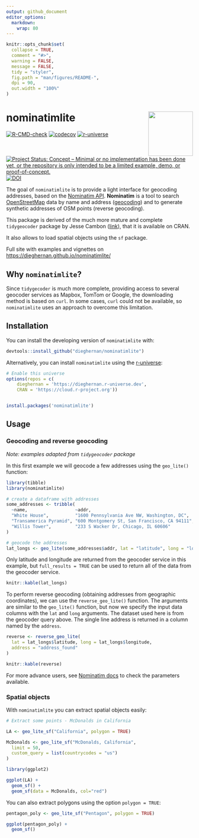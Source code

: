 ```yaml
---
output: github_document
editor_options: 
  markdown: 
    wrap: 80
---
```


<!-- README.md is generated from README.Rmd. Please edit that file -->

```r
knitr::opts_chunk$set(
  collapse = TRUE,
  comment = "#>",
  warning = FALSE,
  message = FALSE,
  tidy = "styler",
  fig.path = "man/figures/README-",
  dpi = 90,
  out.width = "100%"
)
```

# nominatimlite <img src="man/figures/logo.png" align="right" width="120"/>

<!-- badges: start -->

[![R-CMD-check](https://github.com/dieghernan/nominatimlite/actions/workflows/check-full.yaml/badge.svg)](https://github.com/dieghernan/nominatimlite/actions/workflows/check-full.yaml)
[![codecov](https://codecov.io/gh/dieghernan/nominatimlite/branch/main/graph/badge.svg?token=jSZ4RIsj91)](https://codecov.io/gh/dieghernan/nominatimlite)
[![r-universe](https://dieghernan.r-universe.dev/badges/nominatimlite)](https://dieghernan.r-universe.dev/)
[![Project Status: Concept – Minimal or no implementation has been done yet, or
the repository is only intended to be a limited example, demo, or
proof-of-concept.](https://www.repostatus.org/badges/latest/concept.svg)](https://www.repostatus.org/#concept)
[![DOI](https://img.shields.io/badge/DOI-10.5281/zenodo.5113195-blue)](https://doi.org/10.5281/zenodo.5113195)

<!-- badges: end -->

The goal of `nominatimlite` is to provide a light interface for geocoding
addresses, based on the [Nominatim
API](https://nominatim.org/release-docs/latest/). **Nominatim** is a tool to
search [OpenStreetMap](https://www.openstreetmap.org/) data by name and address
([geocoding](https://wiki.openstreetmap.org/wiki/Geocoding "Geocoding")) and to
generate synthetic addresses of OSM points (reverse geocoding).

This package is derived of the much more mature and complete `tidygeocoder`
package by Jesse Cambon ([link](https://jessecambon.github.io/tidygeocoder/)),
that it is available on CRAN.

It also allows to load spatial objects using the `sf` package.

Full site with examples and vignettes on
<https://dieghernan.github.io/nominatimlite/>


## Why `nominatimlite`?

Since `tidygecoder` is much more complete, providing access to several geocoder
services as Mapbox, TomTom or Google, the downloading method is based on `curl`.
In some cases, `curl` could not be available, so `nominatimlite` uses an
approach to overcome this limitation.


## Installation

You can install the developing version of `nominatimlite` with:

``` r
devtools::install_github("dieghernan/nominatimlite")
```

Alternatively, you can install `nominatimlite` using the
[r-universe](https://dieghernan.r-universe.dev/ui#builds):

``` r
# Enable this universe
options(repos = c(
    dieghernan = 'https://dieghernan.r-universe.dev',
    CRAN = 'https://cloud.r-project.org'))


install.packages('nominatimlite')
```

## Usage

### Geocoding and reverse geocoding

*Note: examples adapted from `tidygeocoder` package*

In this first example we will geocode a few addresses using the `geo_lite()`
function:

```r
library(tibble)
library(nominatimlite)

# create a dataframe with addresses
some_addresses <- tribble(
  ~name,                  ~addr,
  "White House",          "1600 Pennsylvania Ave NW, Washington, DC",
  "Transamerica Pyramid", "600 Montgomery St, San Francisco, CA 94111",
  "Willis Tower",         "233 S Wacker Dr, Chicago, IL 60606"
)

# geocode the addresses
lat_longs <- geo_lite(some_addresses$addr, lat = "latitude", long = "longitude")
```

Only latitude and longitude are returned from the geocoder service in this
example, but `full_results = TRUE` can be used to return all of the data from
the geocoder service.

```r
knitr::kable(lat_longs)
```

To perform reverse geocoding (obtaining addresses from geographic coordinates),
we can use the `reverse_geo_lite()` function. The arguments are similar to the
`geo_lite()` function, but now we specify the input data columns with the `lat`
and `long` arguments. The dataset used here is from the geocoder query above.
The single line address is returned in a column named by the `address`.

```r
reverse <- reverse_geo_lite(
  lat = lat_longs$latitude, long = lat_longs$longitude,
  address = "address_found"
)
```

```r
knitr::kable(reverse)
```

For more advance users, see [Nominatim
docs](https://nominatim.org/release-docs/latest/api/Search/) to check the
parameters available.

### Spatial objects

With `nominatimlite` you can extract spatial objects easily:

```r

# Extract some points - McDonalds in California

LA <- geo_lite_sf("California", polygon = TRUE)

McDonalds <- geo_lite_sf("McDonalds, California",
  limit = 50,
  custom_query = list(countrycodes = "us")
)

library(ggplot2)

ggplot(LA) +
  geom_sf() +
  geom_sf(data = McDonalds, col="red")
```

You can also extract polygons using the option `polygon = TRUE`:

```r

pentagon_poly <- geo_lite_sf("Pentagon", polygon = TRUE)

ggplot(pentagon_poly) +
  geom_sf()
```
